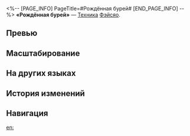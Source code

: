 <%-- [PAGE_INFO]
PageTitle=#Рождённая бурей#
[END_PAGE_INFO] --%>
{{Навык Инфобокс
|Название         = Рождённая бурей
|Изображение      = Навык Рождённая бурей.png
|Персонаж         = Фэйсяо
|Тип              = Техника
|Тэг              = Усиление
|УронСтойк        = 
|ЭнергияГен       = 
|Энергия          = 
|Длительность     = 
|Описание         = После использования техники персонаж переходит в состояние Прорыв фронта на 20 сек. Будучи в этом состоянии, персонаж притягивает противников в определённом радиусе, и его скорость повышается на 50%. После вступления в бой персонаж получает 1 ед. заряда Крылатый Зверь.<br />Атаки, выполненные в состоянии Прорыв фронта, заставляют вступить в бой всех притянутых противников. В начале боя и в начале каждой волны все противники получают ветряной урон, равный 200% от силы атаки Фэйсяо. Этот урон гарантированно является крит. попаданием. Если количество притянутых противников выше 1, то за каждого дополнительного противника множитель этого урона повышается на 100% до макс. 1&nbsp;000%.
|Свойство1        = 
|Масштабирование1 = 
}}
'''«Рождённая бурей»''' — [[Техника]] [[Фэйсяо]].

==Превью==
{{Превью
|Файл = Рождённая бурей Превью
}}

==Масштабирование==


==На других языках==
{{На других языках
|en   = Stormborn
|zhs  = 岚身
|zht  = 嵐身
|ja   = {{Rubi|嵐身|らんしん}}
|ko   = 폭풍의 몸
|es   = Cuerpo de tormenta
|fr   = Manifestation de tempête
|ru   = Рождённая бурей
|th   = Stormborn
|vi   = Hóa Thân Bão Tố
|de   = Corpus des Sturms
|id   = Stormborn
|pt   = Advinda da Tempestade
}}

==История изменений==
{{История изменений|3.5}}

==Навигация==
{{Навык Навбокс|Фэйсяо}}

[[en:]]